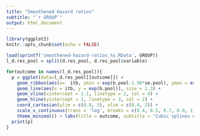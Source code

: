 ```yaml
---
title: "Smoothened Hazard ratios"
subtitle: "`r GROUP`"
output: html_document
---
```


```r
library(ggplot2)
knitr::opts_chunk$set(echo = FALSE)
```

```r
load(sprintf('smoothened-hazard-ratios_%s.RData', GROUP))
l_d.res_pool = split(d.res_pool, d.res_pool$variable)
```

```r
for(outcome in names(l_d.res_pool)){
  p = ggplot(data=l_d.res_pool[[outcome]]) +
    geom_ribbon(aes(x=  itb, ymin = exp(b.pool-1.96*se.pool), ymax = exp(b.pool+1.96*se.pool)), alpha = 0.4) +
    geom_line(aes(x = itb, y = exp(b.pool)), size = 1.3) +
    geom_vline(xintercept = 1.1, linetype = 2, col = 4) +
    geom_hline(yintercept = 1, linetype = 3, col = 2) +
    coord_cartesian(ylim = c(0.8, 3), xlim = c(0.4, 2)) +
    scale_x_continuous(trans = 'log', breaks = c(0.4, 0.5, 0.7, 0.9, 1.1, 1.3,1.6, 2, 2.5)) +
    theme_minimal() + labs(title = outcome, subtitle = 'Cubic splines without smoothing', y = 'Hazard-Ratio', x = 'ABI (log-scale)')
  print(p)
}
```
